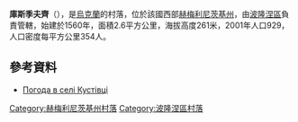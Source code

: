 {{coord|49|55|18|N|27|24|42|E|scale:100000|display=title}}

'''庫斯季夫齊'''（{{lang-uk|Кустівці}}），是[[烏克蘭|烏克蘭]]的村落，位於該國西部[[赫梅利尼茨基州|赫梅利尼茨基州]]，由[[波隆涅區|波隆涅區]]負責管轄，始建於1560年，面積2.6平方公里，海拔高度261米，2001年人口929，人口密度每平方公里354人。

==參考資料==
* [http://weather.in.ua/ua/hmel'nickaja/12879 Погода в селі Кустівці] {{Wayback|url=http://weather.in.ua/ua/hmel%27nickaja/12879 |date=20111220083701 }}

{{DEFAULTSORT:Кустівці}}
[[Category:赫梅利尼茨基州村落|Category:赫梅利尼茨基州村落]]
[[Category:波隆涅區村落|Category:波隆涅區村落]]


{{Khmelnytskyi-geo-stub}}